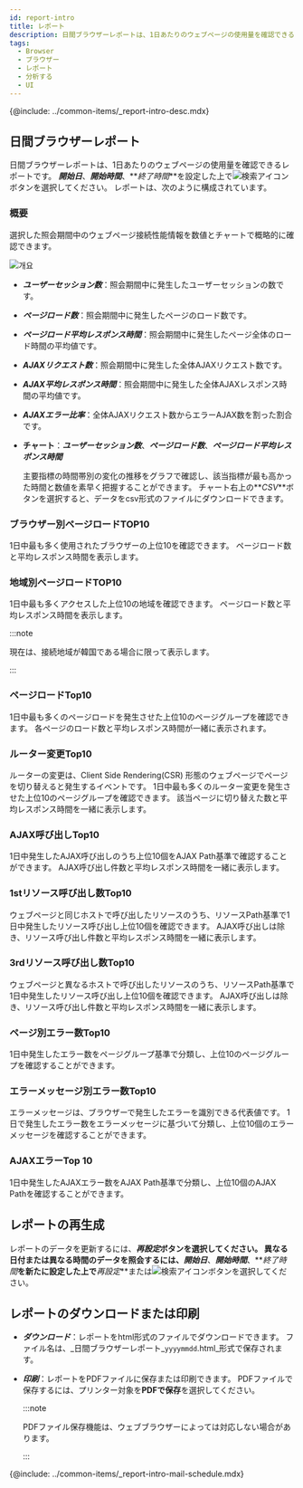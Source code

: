 ```yaml
---
id: report-intro
title: レポート
description: 日間ブラウザーレポートは、1日あたりのウェブページの使用量を確認できるレポートです。
tags:
  - Browser
  - ブラウザー
  - レポート
  - 分析する
  - UI
---
```


{@include: ../common-items/_report-intro-desc.mdx}

## 日間ブラウザーレポート

日間ブラウザーレポートは、1日あたりのウェブページの使用量を確認できるレポートです。 **_開始日_**、**_開始時間_**、**_終了時間_**を設定した上で![検索アイコン](/img/ico-btn-search.png)ボタンを選択してください。 レポートは、次のように構成されています。

### 概要

選択した照会期間中のウェブページ接続性能情報を数値とチャートで概略的に確認できます。

![개요](/img/browser-report-summary.png)

-   **_ユーザーセッション数_**：照会期間中に発生したユーザーセッションの数です。

-   **_ページロード数_**：照会期間中に発生したページのロード数です。

-   **_ページロード平均レスポンス時間_**：照会期間中に発生したページ全体のロード時間の平均値です。

-   **_AJAXリクエスト数_**：照会期間中に発生した全体AJAXリクエスト数です。

-   **_AJAX平均レスポンス時間_**：照会期間中に発生した全体AJAXレスポンス時間の平均値です。

-   **_AJAXエラー比率_**：全体AJAXリクエスト数からエラーAJAX数を割った割合です。

-   **チャート**：**_ユーザーセッション数_**、**_ページロード数_**、**_ページロード平均レスポンス時間_**

    主要指標の時間帯別の変化の推移をグラフで確認し、該当指標が最も高かった時間と数値を素早く把握することができます。 チャート右上の**_CSV_**ボタンを選択すると、データをcsv形式のファイルにダウンロードできます。

### ブラウザー別ページロードTOP10

1日中最も多く使用されたブラウザーの上位10を確認できます。 ページロード数と平均レスポンス時間を表示します。

### 地域別ページロードTOP10

1日中最も多くアクセスした上位10の地域を確認できます。 ページロード数と平均レスポンス時間を表示します。

:::note

現在は、接続地域が韓国である場合に限って表示します。

:::

### ページロードTop10

1日中最も多くのページロードを発生させた上位10のページグループを確認できます。 各ページのロード数と平均レスポンス時間が一緒に表示されます。

### ルーター変更Top10

ルーターの変更は、Client Side Rendering(CSR) 形態のウェブページでページを切り替えると発生するイベントです。 1日中最も多くのルーター変更を発生させた上位10のページグループを確認できます。 該当ページに切り替えた数と平均レスポンス時間を一緒に表示します。

### AJAX呼び出しTop10

1日中発生したAJAX呼び出しのうち上位10個をAJAX Path基準で確認することができます。 AJAX呼び出し件数と平均レスポンス時間を一緒に表示します。

### 1stリソース呼び出し数Top10

ウェブページと同じホストで呼び出したリソースのうち、リソースPath基準で1日中発生したリソース呼び出し上位10個を確認できます。 AJAX呼び出しは除き、リソース呼び出し件数と平均レスポンス時間を一緒に表示します。

### 3rdリソース呼び出し数Top10

ウェブページと異なるホストで呼び出したリソースのうち、リソースPath基準で1日中発生したリソース呼び出し上位10個を確認できます。 AJAX呼び出しは除き、リソース呼び出し件数と平均レスポンス時間を一緒に表示します。

### ページ別エラー数Top10

1日中発生したエラー数をページグループ基準で分類し、上位10のページグループを確認することができます。

### エラーメッセージ別エラー数Top10

エラーメッセージは、ブラウザーで発生したエラーを識別できる代表値です。 1日で発生したエラー数をエラーメッセージに基づいて分類し、上位10個のエラーメッセージを確認することができます。

### AJAXエラーTop 10

1日中発生したAJAXエラー数をAJAX Path基準で分類し、上位10個のAJAX Pathを確認することができます。

## レポートの再生成

レポートのデータを更新するには、**_再設定_**ボタンを選択してください。 異なる日付または異なる時間のデータを照会するには、**_開始日_**、**_開始時間_**、**_終了時間_**を新たに設定した上で**_再設定_**または![検索アイコン](/img/ico-btn-search.png)ボタンを選択してください。

## レポートのダウンロードまたは印刷

-   **_ダウンロード_**：レポートをhtml形式のファイルでダウンロードできます。 ファイル名は、_日間ブラウザーレポート\_`yyyymmdd`.html_形式で保存されます。

-   **_印刷_**：レポートをPDFファイルに保存または印刷できます。 PDFファイルで保存するには、プリンター対象を**PDFで保存**を選択してください。

    :::note

    PDFファイル保存機能は、ウェブブラウザーによっては対応しない場合があります。

    :::

<!-- ## 메일 발송 예약-->

{@include: ../common-items/_report-intro-mail-schedule.mdx}
